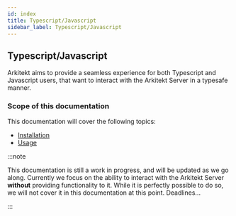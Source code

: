 ```yaml
---
id: index
title: Typescript/Javascript
sidebar_label: Typescript/Javascript
---
```


## Typescript/Javascript

Arkitekt aims to provide a seamless experience for both Typescript and Javascript users, that want to interact with the 
Arkitekt Server in a typesafe manner.

### Scope of this documentation

This documentation will cover the following topics:

- [Installation](./installation)
- [Usage](./usage)

:::note

This documentation is still a work in progress, and will be updated as we go along. Currently we focus on the ability to
interact with the Arkitekt Server **without** providing functionality to it. While it is perfectly possible to do so, we
will not cover it in this documentation at this point. Deadlines...

:::



